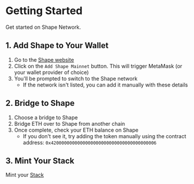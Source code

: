 # Getting Started

Get started on Shape Network.

## 1. Add Shape to Your Wallet

1. Go to the [Shape website](https://shape.network)
2. Click on the `Add Shape Mainnet` button. This will trigger MetaMask (or your wallet provider of choice)
3. You'll be prompted to switch to the Shape network
   - If the network isn't listed, you can add it manually with these details

## 2. Bridge to Shape

1. Choose a bridge to Shape
2. Bridge ETH over to Shape from another chain
3. Once complete, check your ETH balance on Shape
   - If you don't see it, try adding the token manually using the contract address: `0x4200000000000000000000000000000000000006`

## 3. Mint Your Stack

Mint your [Stack](https://stack.shape.network/)
